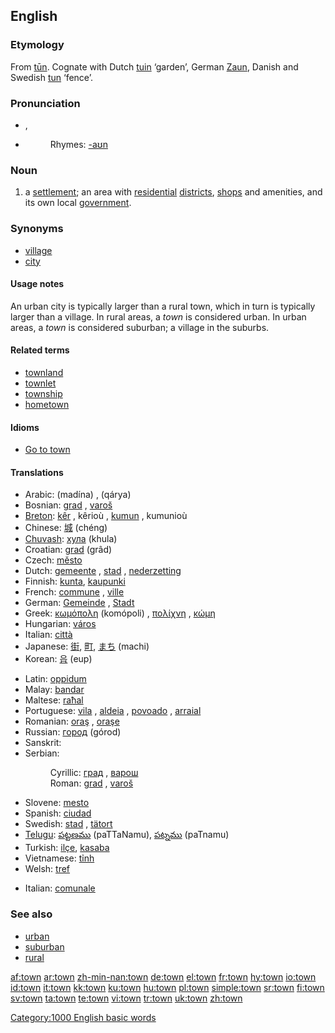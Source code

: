 ==English==

{{rank|show|terms|sort|435|town|dark|ye|common}}

===Etymology===
From {{OE.}} [[tun|tūn]]. Cognate with Dutch [[tuin]] ‘garden’, German [[Zaun]], Danish and Swedish [[tun]] ‘fence’.

===Pronunciation===
* {{IPA|/taʊ̯n/}}, {{SAMPA|/taUn/}}
* {{audio|en-us-town.ogg|Audio (US)}}
*: Rhymes: [[Rhymes:English:-aʊn|-aʊn]]

===Noun===
{{wikipedia}}
{{en-noun}}

# a [[settlement]]; an area with [[residential]] [[district]]s, [[shop]]s and amenities, and its own local [[government]].

===Synonyms===
* [[village]]
* [[city]]

====Usage notes====
{{rfc-level|Usage notes at L4+ not in L3 POS section (AutoFormat would have corrected level of Synonyms)}}
An urban city is typically larger than a rural town, which in turn is typically larger than a village. In rural areas, a ''town'' is considered urban. In urban areas, a ''town'' is considered suburban; a village in the suburbs.

====Related terms====
* [[townland]]
* [[townlet]]
* [[township]]
* [[hometown]]

====Idioms====
* [[Go to town]]

====Translations====
{{trans-top|noun}}
* Arabic: {{ARchar|[[مدينة]]}} (madína) {{f}}, {{ARchar|[[قرية|قَرْيَةٌ]]}} (qárya) {{f}}
* Bosnian: [[grad#Bosnian|grad]] {{m}}, [[varoš]]
* [[Breton]]: [[kêr]] {{f}}, kêrioù {{p}}, [[kumun]] {{f}}, kumunioù {{p}}
* Chinese: [[城]] (chéng)
* [[Chuvash]]: [[хула]] (khula)
* Croatian: [[grad#Croatian|grad]] (grâd) {{m}}
* Czech: [[město]] {{n}}
* Dutch: [[gemeente]] {{f}}, [[stad]] {{f}}, [[nederzetting]] {{f}}
* Finnish: [[kunta]], [[kaupunki]]
* French: [[commune]] {{f}}, [[ville]] {{f}}
* German: [[Gemeinde]] {{f}}, [[Stadt]] {{f}}
* Greek: [[κωμόπολη]] (komópoli) {{f}}, [[πολίχνη]] {{f}}, [[κώμη]] {{f}}
* Hungarian: [[város]]
* Italian: [[città]] {{f}}
* Japanese: [[街]], [[町]], [[まち]] (machi)
* Korean: [[읍]] (eup)
{{trans-mid}}
* Latin: [[oppidum]] {{n}}
* Malay: [[bandar]]
* Maltese: [[raħal]]
* Portuguese: [[vila]] {{f}}, [[aldeia]] {{f}}, [[povoado]] {{m}}, [[arraial]] {{m}}
* Romanian: [[oraş]] {{n}}, [[oraşe]] {{p}}
* Russian: [[город]] (górod) {{m}}
* Sanskrit: {{t|sa|sc=Deva|नगर|tr=nágara|n}}
* Serbian:
*: Cyrillic: [[град#Serbian|град]] {{m}}, [[варош]]
*: Roman: [[grad]] {{m}}, [[varoš]]
* Slovene: [[mesto]] {{n}}
* Spanish: [[ciudad]] {{f}}
* Swedish: [[stad]] {{c}}, [[tätort]] {{c}}
* [[Telugu]]: [[పట్టణము]] (paTTaNamu), [[పట్నము]] (paTnamu)
* Turkish: [[ilçe]], [[kasaba]]
* Vietnamese: [[tỉnh]]
* Welsh: [[tref]] {{f}}
{{trans-bottom}}

{{trans-top|adjective}}
* Italian: [[comunale]]
{{trans-mid}}
{{trans-bottom}}

===See also===
* [[urban]]
* [[suburban]]
* [[rural]]

[[Category:1000 English basic words]]

[[af:town]]
[[ar:town]]
[[zh-min-nan:town]]
[[de:town]]
[[el:town]]
[[fr:town]]
[[hy:town]]
[[io:town]]
[[id:town]]
[[it:town]]
[[kk:town]]
[[ku:town]]
[[hu:town]]
[[pl:town]]
[[simple:town]]
[[sr:town]]
[[fi:town]]
[[sv:town]]
[[ta:town]]
[[te:town]]
[[vi:town]]
[[tr:town]]
[[uk:town]]
[[zh:town]]